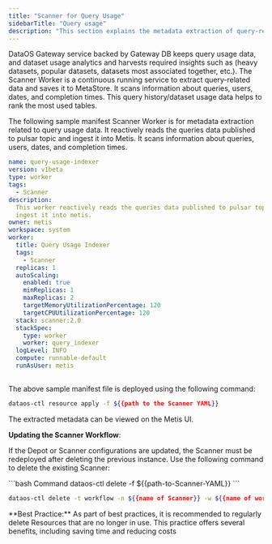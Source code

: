```yaml
---
title: "Scanner for Query Usage"
sidebarTitle: "Query usage"
description: "This section explains the metadata extraction of query-related data."
---
```


DataOS Gateway service backed by Gateway DB keeps query usage data, and dataset usage analytics and harvests required insights such as (heavy datasets, popular datasets, datasets most associated together, etc.). The Scanner Worker is a continuous running service to extract query-related data and saves it to MetaStore. It scans information about queries, users, dates, and completion times. This query history/dataset usage data helps to rank the most used tables.

The following sample manifest Scanner Worker is for metadata extraction related to query usage data. It reactively reads the queries data published to pulsar topic and ingest it into Metis. It scans information about queries, users, dates, and completion times.

```yaml
name: query-usage-indexer
version: v1beta
type: worker
tags: 
  - Scanner
description: 
  This worker reactively reads the queries data published to pulsar topic and
  ingest it into metis.
owner: metis
workspace: system
worker: 
  title: Query Usage Indexer
  tags: 
    - Scanner
  replicas: 1
  autoScaling: 
    enabled: true
    minReplicas: 1
    maxReplicas: 2
    targetMemoryUtilizationPercentage: 120
    targetCPUUtilizationPercentage: 120
  stack: scanner:2.0
  stackSpec: 
    type: worker
    worker: query_indexer
  logLevel: INFO
  compute: runnable-default
  runAsUser: metis
  
```
The above sample manifest file is deployed using the following command:

```bash
dataos-ctl resource apply -f ${{path to the Scanner YAML}}
```

<Note>
  The extracted metadata can be viewed on the Metis UI. 
</Note>

**Updating the Scanner Workflow**:

If the Depot or Scanner configurations are updated, the Scanner must be redeployed after deleting the previous instance. Use the following command to delete the existing Scanner:

<CodeGroup>
  ```bash Command
  dataos-ctl delete -f ${{path-to-Scanner-YAML}}
  ```

  ```bash Alternative Command
  dataos-ctl delete -t workflow -n ${{name of Scanner}} -w ${{name of workspace}}
  ```
</CodeGroup>

<Note>
  **Best Practice:** As part of best practices, it is recommended to regularly delete Resources that are no longer in use. This practice offers several benefits, including saving time and reducing costs
</Note>